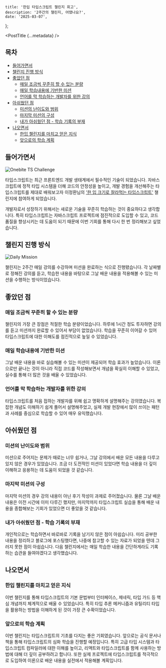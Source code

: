 	title: '한입 타입스크립트 챌린지 회고',
	description: '2주간의 챌린지, 어땠나요?',
	date: '2025-03-07',
};

<PostTitle {...metadata} />

## 목차

- [들어가면서](#들어가면서)
- [챌린지 진행 방식](#챌린지-진행-방식)
- [좋았던 점](#좋았던-점)
  - [매일 조금씩 꾸준히 할 수 있는 분량](#매일-조금씩-꾸준히-할-수-있는-분량)
  - [매일 학습내용에 기반한 미션](#매일-학습내용에-기반한-미션)
  - [언어를 막 학습하는 개발자를 위한 강의](#언어를-막-학습하는-개발자를-위한-강의)
- [아쉬웠던 점](#아쉬웠던-점)
  - [미션의 난이도와 범위](#미션의-난이도와-범위)
  - [마지막 미션의 구성](#마지막-미션의-구성)
  - [내가 아쉬웠던 점 - 학습 기록의 부재](#내가-아쉬웠던-점---학습-기록의-부재)
- [나오면서](#나오면서)
  - [한입 챌린지를 마치고 얻은 지식](#한입-챌린지를-마치고-얻은-지식)
  - [앞으로의 학습 계획](#앞으로의-학습-계획)

## 들어가면서

![Onebite TS Challenge](retro-onebite-ts-challenge/onebite-ts-thumbnail.webp)

타입스크립트는 최근 프론트엔드 개발 생태계에서 필수적인 기술이 되었습니다. 자바스크립트에 정적 타입 시스템을 더해 코드의 안정성을 높이고, 개발 경험을 개선해주는 타입스크립트를 제대로 배워보고자 이정환님의 ['한 입 크기로 잘라먹는 타입스크립트'](https://www.inflearn.com/course/%ED%95%9C%EC%9E%85-%ED%81%AC%EA%B8%B0-%ED%83%80%EC%9E%85%EC%8A%A4%ED%81%AC%EB%A6%BD%ED%8A%B8/dashboard) 챌린지에 참여하게 되었습니다.

개발자로서 성장하기 위해서는 새로운 기술을 꾸준히 학습하는 것이 중요하다고 생각합니다. 특히 타입스크립트는 자바스크립트 프로젝트에 점진적으로 도입할 수 있고, 코드 품질을 향상시키는 데 도움이 되기 때문에 이번 기회를 통해 다시 한 번 정리해보고 싶었습니다.

## 챌린지 진행 방식

![Daily Mission](retro-onebite-ts-challenge/onebite-ts-mission.webp)

챌린지는 2주간 매일 강의를 수강하며 미션을 완료하는 식으로 진행됐습니다. 각 날짜별로 정해진 강의를 듣고, 학습한 내용을 바탕으로 그날 배운 내용을 적용해볼 수 있는 미션을 수행하는 방식이었습니다.

## 좋았던 점

### 매일 조금씩 꾸준히 할 수 있는 분량

챌린지의 가장 큰 장점은 적절한 학습 분량이었습니다. 하루에 1시간 정도 투자하면 강의를 듣고 미션까지 완료할 수 있어서 부담이 없었습니다. 학습을 꾸준히 이어갈 수 있어 타입스크립트에 대한 이해도를 점진적으로 높일 수 있었습니다.

### 매일 학습내용에 기반한 미션

그날 배운 내용을 바로 실습해볼 수 있는 미션이 제공되어 학습 효과가 높았습니다. 이론으로만 끝나는 것이 아니라 직접 코드를 작성해보면서 개념을 확실히 이해할 수 있었고, 실수를 통해 더 많은 것을 배울 수 있었습니다.

### 언어를 막 학습하는 개발자를 위한 강의

타입스크립트를 처음 접하는 개발자를 위해 쉽고 명확하게 설명해주는 강의였습니다. 복잡한 개념도 이해하기 쉽게 풀어서 설명해주었고, 실제 개발 현장에서 많이 쓰이는 패턴과 사례를 중심으로 학습할 수 있어 매우 유익했습니다.

## 아쉬웠던 점

### 미션의 난이도와 범위

미션으로 주어지는 문제가 때로는 너무 쉽거나, 그날 강의에서 배운 모든 내용을 다루고 있지 않은 경우가 있었습니다. 조금 더 도전적인 미션이 있었다면 학습 내용을 더 깊이 이해하고 응용하는 데 도움이 되었을 것 같습니다.

### 마지막 미션의 구성

마지막 미션의 경우 강의 내용이 아닌 후기 작성이 과제로 주어졌습니다. 물론 그날 배운 내용은 이전 시간에 이미 다루긴 했지만, 마지막까지 타입스크립트 실습을 통해 배운 내용을 종합해보는 기회가 있었으면 더 좋았을 것 같습니다.

### 내가 아쉬웠던 점 - 학습 기록의 부재

개인적으로는 학습하면서 바로바로 기록을 남기지 않은 점이 아쉽습니다. 미리 공부한 내용을 정리하고 블로그에 포스팅했다면, 나중에 참고할 수 있는 자료가 되었을 텐데 그러지 못한 점이 아쉽습니다. 다음 챌린지에서는 매일 학습한 내용을 간단하게라도 기록하는 습관을 들여야겠다고 생각했습니다.

## 나오면서

### 한입 챌린지를 마치고 얻은 지식

이번 챌린지를 통해 타입스크립트의 기본 문법부터 인터페이스, 제네릭, 타입 가드 등 핵심 개념까지 체계적으로 배울 수 있었습니다. 특히 타입 추론 메커니즘과 유틸리티 타입을 활용하는 방법을 이해하게 된 것이 가장 큰 수확이었습니다.

### 앞으로의 학습 계획

이번 챌린지는 타입스크립트의 기초를 다지는 좋은 기회였습니다. 앞으로는 공식 문서나 책을 통해 타입스크립트의 심화 학습을 진행할 예정입니다. 특히 고급 타입 시스템과 타입스크립트 컴파일러에 대한 이해를 높이고, 리액트와 타입스크립트를 함께 사용하는 방법에 대해 더 깊이 공부하려고 합니다. 또한 실제 프로젝트에 타입스크립트를 적극적으로 도입하여 이론으로 배운 내용을 실전에서 적용해볼 계획입니다.
